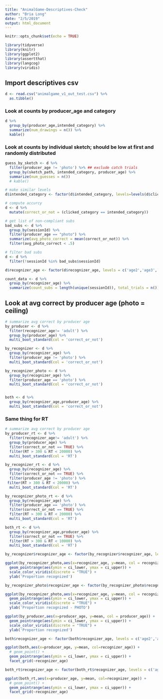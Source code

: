 ```yaml
---
title: "AnimalGame-Descriptives-Check"
author: "Bria Long"
date: "2/5/2019"
output: html_document
---
```


```r
knitr::opts_chunk$set(echo = TRUE)

library(tidyverse)
library(knitr)
library(ggplot2)
library(assertthat)
library(langcog)
library(viridis)
```

## Import descriptives csv
```r
d <- read.csv("animalgame_v1_out_test.csv") %>%
  as.tibble() 
```

### Look at counts by producer_age and category
```r

d %>%
  group_by(producer_age,intended_category) %>%
  summarize(num_drawings = n()) %>%
  kable()
```

### Look at counts by individual sketch; should be low at first and randomly distributed
```r
guess_by_sketch <- d %>%
  filter(producer_age != 'photo') %>% ## exclude catch trials
  group_by(sketch_path, intended_category, producer_age) %>%
  summarize(num_guesses = n()) 
  # kable()
```


```r
# make similar levels
d$intended_category <- factor(d$intended_category, levels=levels(d$clicked_category))

# compute accurcy
d <- d %>%
  mutate(correct_or_not = (clicked_category == intended_category))  

# get list of non-compliant subs
bad_subs <- d %>%
  group_by(sessionId) %>%
  filter(producer_age == "photo") %>%
  summarize(avg_photo_correct = mean(correct_or_not)) %>%
  filter(avg_photo_correct < .5)

# filter bad subs
d <- d %>%
  filter(!sessionId %in% bad_subs$sessionId) 

d$recognizer_age <- factor(d$recognizer_age, levels = c('age2','age3','age4','age5','age6','age7','age8','age9','age10','adult'))
```


```r
count_data <- d %>%
  group_by(recognizer_age) %>%
  summarize(count_subs = length(unique(sessionId)), total_trials = n())

```

## Look at avg correct by producer age (photo = ceiling)
```r
# summarize avg correct by producer age  
by_producer <- d %>%
  filter(recognizer_age!= 'adult') %>%
  group_by(producer_age) %>%
  multi_boot_standard(col = 'correct_or_not')

by_recognizer <- d %>%
  group_by(recognizer_age) %>%
  filter(producer_age != 'photo') %>%
  multi_boot_standard(col = 'correct_or_not')

by_recognizer_photo <- d %>%
  group_by(recognizer_age) %>%
  filter(producer_age == 'photo') %>%
  multi_boot_standard(col = 'correct_or_not') 


both <- d %>%
  group_by(recognizer_age,producer_age) %>%
  multi_boot_standard(col = 'correct_or_not') 
```

### Same thing for RT
```r
# summarize avg correct by producer age  
by_producer_rt <- d %>%
  filter(recognizer_age!= 'adult') %>%
  group_by(producer_age) %>%
  filter(correct_or_not == TRUE) %>%
  filter(RT > 300 & RT < 20000) %>%
  multi_boot_standard(col = 'RT')

by_recognizer_rt <- d %>%
  group_by(recognizer_age) %>%
  filter(correct_or_not == TRUE) %>%
  filter(producer_age != 'photo') %>%
 filter(RT > 300 & RT < 20000) %>%
  multi_boot_standard(col = 'RT')

by_recognizer_photo_rt <- d %>%
  group_by(recognizer_age) %>%
  filter(producer_age == 'photo') %>%
  filter(correct_or_not == TRUE) %>%
  filter(RT > 300 & RT < 20000) %>%
  multi_boot_standard(col = 'RT') 

both_rt <- d %>%
  group_by(recognizer_age,producer_age) %>%
  filter(correct_or_not == TRUE) %>%
  filter(RT > 300 & RT < 10000) %>%
  multi_boot_standard(col = 'RT') 

```



```r
by_recognizer$recognizer_age <- factor(by_recognizer$recognizer_age, levels = c('age2','age3','age4','age5','age6','age7','age8','age9','age10','adult'))

ggplot(by_recognizer_photo,aes(x=recognizer_age, y=mean, col = recognizer_age)) +
  geom_pointrange(aes(ymin = ci_lower, ymax = ci_upper)) + 
  scale_color_viridis(discrete = "TRUE") + 
  ylab('Proportion recognized')
```

```r

by_recognizer_photo$recognizer_age <- factor(by_recognizer_photo$recognizer_age, levels = c('age2','age3','age4','age5','age6','age7','age8','age9','age10','adult'))

ggplot(by_recognizer_photo,aes(x=recognizer_age, y=mean, col = recognizer_age)) +
  geom_pointrange(aes(ymin = ci_lower, ymax = ci_upper)) + 
  scale_color_viridis(discrete = "TRUE") + 
  ylab('Proportion recognized - PHOTO')
```

```r
ggplot(by_producer,aes(x=producer_age, y=mean, col = producer_age)) +
  geom_pointrange(aes(ymin = ci_lower, ymax = ci_upper)) + 
  scale_color_viridis(discrete = "TRUE") + 
  ylab('Proportion recognized')
```

```r
both$recognizer_age <- factor(both$recognizer_age, levels = c('age2','age3','age4','age5','age6','age7','age8','age9','age10','adult'))

ggplot(both,aes(x=producer_age, y=mean, col=recognizer_age)) +
  # geom_point() + 
  geom_pointrange(aes(ymin = ci_lower, ymax = ci_upper)) + 
  facet_grid(~recognizer_age) 
```



```r
both_rt$recognizer_age <- factor(both_rt$recognizer_age, levels = c('age2','age3','age4','age5','age6','age7','age8','age9','age10','adult'))

ggplot(both_rt,aes(x=producer_age, y=mean, col=recognizer_age)) +
  # geom_point() + 
  geom_pointrange(aes(ymin = ci_lower, ymax = ci_upper)) + 
  facet_grid(~recognizer_age) 
```